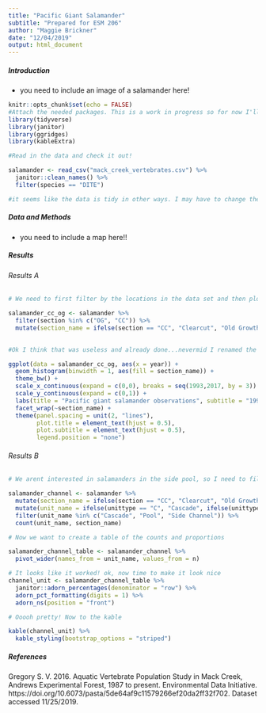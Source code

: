 ```yaml
---
title: "Pacific Giant Salamander"
subtitle: "Prepared for ESM 206"
author: "Maggie Brickner"
date: "12/04/2019"
output: html_document
---
```


##### Introduction

- you need to include an image of a salamander here!

```r
knitr::opts_chunk$set(echo = FALSE)
#Attach the needed packages. This is a work in progress so for now I'll just attach the tidyverse and janitor. More to come though! If there's a reason to use ggridges that could be cool. 
library(tidyverse)
library(janitor)
library(ggridges)
library(kableExtra)

#Read in the data and check it out!

salamander <- read_csv("mack_creek_vertebrates.csv") %>%
  janitor::clean_names() %>% 
  filter(species == "DITE")

#it seems like the data is tidy in other ways. I may have to change the data format eventually. This will be my starting point!
```

##### Data and Methods

- you need to include a map here!!

##### Results

###### Results A

```r
# We need to first filter by the locations in the data set and then plot it. This is the perfect place to make my ggridges_density dreams come true. 

salamander_cc_og <- salamander %>% 
  filter(section %in% c("OG", "CC")) %>% 
  mutate(section_name = ifelse(section == "CC", "Clearcut", "Old Growth"))
  

#Ok I think that was useless and already done...nevermid I renamed the sections for nicer graphing!

ggplot(data = salamander_cc_og, aes(x = year)) +
  geom_histogram(binwidth = 1, aes(fill = section_name)) +
  theme_bw() + 
  scale_x_continuous(expand = c(0,0), breaks = seq(1993,2017, by = 3)) +
  scale_y_continuous(expand = c(0,1)) +
  labs(title = "Pacific giant salamander observations", subtitle = "1993-2017", x = "Year", y = "Counts")+
  facet_wrap(~section_name) +
  theme(panel.spacing = unit(2, "lines"), 
        plot.title = element_text(hjust = 0.5), 
        plot.subtitle = element_text(hjust = 0.5), 
        legend.position = "none")
```
###### Results B

```r
# We arent interested in salamanders in the side pool, so I need to filter out the pools. I think I'll also need to eventually rename for easier graphing. 

salamander_channel <- salamander %>% 
  mutate(section_name = ifelse(section == "CC", "Clearcut", "Old Growth")) %>% 
  mutate(unit_name = ifelse(unittype == "C", "Cascade", ifelse(unittype == "P", "Pool", "Side Channel"))) %>% 
  filter(unit_name %in% c("Cascade", "Pool", "Side Channel")) %>% 
  count(unit_name, section_name)

# Now we want to create a table of the counts and proportions

salamander_channel_table <- salamander_channel %>% 
  pivot_wider(names_from = unit_name, values_from = n)

# It looks like it worked! ok, now time to make it look nice
channel_unit <- salamander_channel_table %>% 
  janitor::adorn_percentages(denominator = "row") %>% 
  adorn_pct_formatting(digits = 1) %>% 
  adorn_ns(position = "front")

# Ooooh pretty! Now to the kable

kable(channel_unit) %>%
  kable_styling(bootstrap_options = "striped")


```
##### References

Gregory S. V. 2016. Aquatic Vertebrate Population Study in Mack Creek, Andrews Experimental Forest, 1987 to present. Environmental Data Initiative. https://doi.org/10.6073/pasta/5de64af9c11579266ef20da2ff32f702. Dataset accessed 11/25/2019.